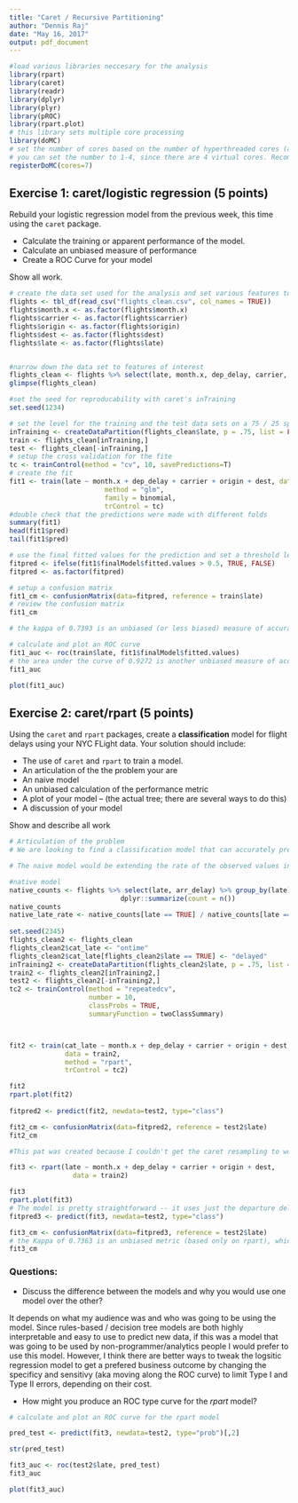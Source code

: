 ```yaml
---
title: "Caret / Recursive Partitioning"
author: "Dennis Raj"
date: "May 16, 2017"
output: pdf_document
---
```


```r

#load various libraries neccesary for the analysis
library(rpart)
library(caret)
library(readr)
library(dplyr)
library(plyr)
library(pROC)
library(rpart.plot)
# this library sets multiple core processing
library(doMC)
# set the number of cores based on the number of hyperthreaded cores (aka, if you have a dual core i5)
# you can set the number to 1-4, since there are 4 virtual cores. Recommended to set n-1 of max cores so you still have some processing power for other computer functions
registerDoMC(cores=7)
```


## Exercise 1: caret/logistic regression (5 points)

Rebuild your logistic regression model from the previous week, this time using the `caret` package. 

- Calculate the training or apparent performance of the model. 
- Calculate an unbiased measure of performance 
- Create a ROC Curve for your model

Show all work.

```r
# create the data set used for the analysis and set various features to factors
flights <- tbl_df(read_csv("flights_clean.csv", col_names = TRUE))
flights$month.x <- as.factor(flights$month.x)
flights$carrier <- as.factor(flights$carrier)
flights$origin <- as.factor(flights$origin)
flights$dest <- as.factor(flights$dest)
flights$late <- as.factor(flights$late)


#narrow down the data set to features of interest
flights_clean <- flights %>% select(late, month.x, dep_delay, carrier, origin, dest, distance, humid, wind_speed, temp)
glimpse(flights_clean)

#set the seed for reproducability with caret's inTraining
set.seed(1234)

# set the level for the training and the test data sets on a 75 / 25 split
inTraining <- createDataPartition(flights_clean$late, p = .75, list = FALSE)
train <- flights_clean[inTraining,]
test <- flights_clean[-inTraining,]
# setup the cross validation for the fite
tc <- trainControl(method = "cv", 10, savePredictions=T)
# create the fit
fit1 <- train(late ~ month.x + dep_delay + carrier + origin + dest, data = train, 
                        method = "glm",
                        family = binomial,
                        trControl = tc)
#double check that the predictions were made with different folds
summary(fit1)
head(fit1$pred)
tail(fit1$pred)

# use the final fitted values for the prediction and set a threshold level for 'late'
fitpred <- ifelse(fit1$finalModel$fitted.values > 0.5, TRUE, FALSE)
fitpred <- as.factor(fitpred)

# setup a confusion matrix
fit1_cm <- confusionMatrix(data=fitpred, reference = train$late)
# review the confusion matrix
fit1_cm

# the kappa of 0.7393 is an unbiased (or less biased) measure of accuracy

# calculate and plot an ROC curve
fit1_auc <- roc(train$late, fit1$finalModel$fitted.values)
# the area under the curve of 0.9272 is another unbiased measure of accuracy
fit1_auc

plot(fit1_auc)

```


## Exercise 2: caret/rpart (5 points)

Using the `caret` and `rpart` packages, create a **classification** model for flight delays using your NYC FLight data. Your solution should include:

- The use of `caret` and `rpart` to train a model.
- An articulation of the the problem your are 
- An naive model
- An unbiased calculation of the performance metric
- A plot of your model -- (the actual tree; there are several ways to do this)
- A discussion of your model 



Show and describe all work

```r

# Articulation of the problem
# We are looking to find a classification model that can accurately predict whether flights are late arriving or ontime. 

# The naive model would be extending the rate of the observed values in the training data to the test data. Kappa as a metric of unbiased calculation of performance for the model takes this into account.

#native model
native_counts <- flights %>% select(late, arr_delay) %>% group_by(late) %>% 
                            dplyr::summarize(count = n())
native_counts
native_late_rate <- native_counts[late == TRUE] / native_counts[late == FALSE]
                            
set.seed(2345)
flights_clean2 <- flights_clean
flights_clean2$cat_late <- "ontime"
flights_clean2$cat_late[flights_clean2$late == TRUE] <- "delayed"
inTraining2 <- createDataPartition(flights_clean2$late, p = .75, list = FALSE)
train2 <- flights_clean2[inTraining2,]
test2 <- flights_clean2[-inTraining2,]
tc2 <- trainControl(method = "repeatedcv", 
                    number = 10,
                    classProbs = TRUE, 
                    summaryFunction = twoClassSummary)



fit2 <- train(cat_late ~ month.x + dep_delay + carrier + origin + dest,
              data = train2,
              method = "rpart",
              trControl = tc2)

fit2
rpart.plot(fit2)
             
fitpred2 <- predict(fit2, newdata=test2, type="class")

fit2_cm <- confusionMatrix(data=fitpred2, reference = test2$late)
fit2_cm

```

```r

#This pat was created because I couldn't get the caret resampling to work with the rpart method to create fit2. 

fit3 <- rpart(late ~ month.x + dep_delay + carrier + origin + dest,
                data = train2)

fit3
rpart.plot(fit3)
# The model is pretty straightforward -- it uses just the departure delay to determine what the outcome is for the arrival delay. This means that this is highly interpretable (anyone with a watch and the single rule can fairly accurately predict whether a flight will be delayed in arriving). However, this model suffers from a very low kappa, which means it's not much more accurate than predicting the number of delayed arrivals based on history and not other features.               
fitpred3 <- predict(fit3, newdata=test2, type="class")

fit3_cm <- confusionMatrix(data=fitpred3, reference = test2$late)
# the Kappa of 0.7363 is an unbiased metric (based only on rpart), which is pretty good. 
fit3_cm
```


### Questions:

- Discuss the difference between the models and why you would use one model over the other?

It depends on what my audience was and who was going to be using the model. Since rules-based / decision tree models are both highly interpretable and easy to use to predict new data, if this was a model that was going to be used by non-programmer/analytics people I would prefer to use this model. However, I think there are better ways to tweak the logsitic regression model to get a prefered business outcome by changing the specificy and sensitivy (aka moving along the ROC curve) to limit Type I and Type II errors, depending on their cost. 


- How might you produce an ROC type curve for the *rpart* model? 
```r
# calculate and plot an ROC curve for the rpart model

pred_test <- predict(fit3, newdata=test2, type="prob")[,2]

str(pred_test)

fit3_auc <- roc(test2$late, pred_test)
fit3_auc

plot(fit3_auc)
```
